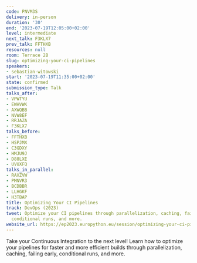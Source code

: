 ```yaml
---
code: PNVM3S
delivery: in-person
duration: '30'
end: '2023-07-19T12:05:00+02:00'
level: intermediate
next_talk: F3KLX7
prev_talk: FFTHXB
resources: null
room: Terrace 2B
slug: optimizing-your-ci-pipelines
speakers:
- sebastian-witowski
start: '2023-07-19T11:35:00+02:00'
state: confirmed
submission_type: Talk
talks_after:
- VPWTYU
- EWHVWK
- AXWQBB
- NVW8EF
- RRJAZA
- F3KLX7
talks_before:
- FFTHXB
- HSPJMX
- C3GDXY
- HMJU9J
- D88LXE
- UVUXFQ
talks_in_parallel:
- RAXZVW
- PMNVR3
- BCDBBR
- LLHGKF
- H3TBAP
title: Optimizing Your CI Pipelines
track: DevOps (2023)
tweet: Optimize your CI pipelines through parallelization, caching, failing early,
  conditional runs, and more.
website_url: https://ep2023.europython.eu/session/optimizing-your-ci-pipelines
---
```


Take your Continuous Integration to the next level! Learn how to optimize your pipelines for faster and more efficient builds through parallelization, caching, failing early, conditional runs, and more.
